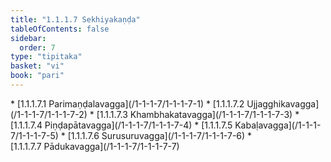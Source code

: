 ```yaml
---
title: "1.1.1.7 Sekhiyakaṇḍa"
tableOfContents: false
sidebar:
  order: 7
type: "tipitaka"
basket: "vi"
book: "pari"
---
```



<DynamicBreadcrumb />



<TableOfContents book="pari" section="1.1.1.7">
* [1.1.1.7.1 Parimaṇḍalavagga](/1-1-1-7/1-1-1-7-1)
* [1.1.1.7.2 Ujjagghikavagga](/1-1-1-7/1-1-1-7-2)
* [1.1.1.7.3 Khambhakatavagga](/1-1-1-7/1-1-1-7-3)
* [1.1.1.7.4 Piṇḍapātavagga](/1-1-1-7/1-1-1-7-4)
* [1.1.1.7.5 Kabaḷavagga](/1-1-1-7/1-1-1-7-5)
* [1.1.1.7.6 Surusuruvagga](/1-1-1-7/1-1-1-7-6)
* [1.1.1.7.7 Pādukavagga](/1-1-1-7/1-1-1-7-7)
</TableOfContents>